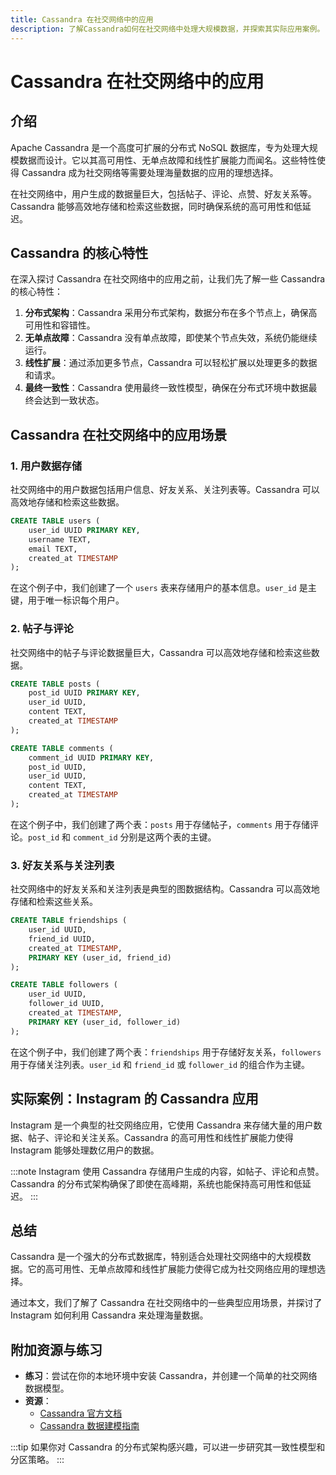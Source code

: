 ```yaml
---
title: Cassandra 在社交网络中的应用
description: 了解Cassandra如何在社交网络中处理大规模数据，并探索其实际应用案例。
---
```


# Cassandra 在社交网络中的应用

## 介绍

Apache Cassandra 是一个高度可扩展的分布式 NoSQL 数据库，专为处理大规模数据而设计。它以其高可用性、无单点故障和线性扩展能力而闻名。这些特性使得 Cassandra 成为社交网络等需要处理海量数据的应用的理想选择。

在社交网络中，用户生成的数据量巨大，包括帖子、评论、点赞、好友关系等。Cassandra 能够高效地存储和检索这些数据，同时确保系统的高可用性和低延迟。

## Cassandra 的核心特性

在深入探讨 Cassandra 在社交网络中的应用之前，让我们先了解一些 Cassandra 的核心特性：

1. **分布式架构**：Cassandra 采用分布式架构，数据分布在多个节点上，确保高可用性和容错性。
2. **无单点故障**：Cassandra 没有单点故障，即使某个节点失效，系统仍能继续运行。
3. **线性扩展**：通过添加更多节点，Cassandra 可以轻松扩展以处理更多的数据和请求。
4. **最终一致性**：Cassandra 使用最终一致性模型，确保在分布式环境中数据最终会达到一致状态。

## Cassandra 在社交网络中的应用场景

### 1. 用户数据存储

社交网络中的用户数据包括用户信息、好友关系、关注列表等。Cassandra 可以高效地存储和检索这些数据。

```sql
CREATE TABLE users (
    user_id UUID PRIMARY KEY,
    username TEXT,
    email TEXT,
    created_at TIMESTAMP
);
```

在这个例子中，我们创建了一个 `users` 表来存储用户的基本信息。`user_id` 是主键，用于唯一标识每个用户。

### 2. 帖子与评论

社交网络中的帖子与评论数据量巨大，Cassandra 可以高效地存储和检索这些数据。

```sql
CREATE TABLE posts (
    post_id UUID PRIMARY KEY,
    user_id UUID,
    content TEXT,
    created_at TIMESTAMP
);

CREATE TABLE comments (
    comment_id UUID PRIMARY KEY,
    post_id UUID,
    user_id UUID,
    content TEXT,
    created_at TIMESTAMP
);
```

在这个例子中，我们创建了两个表：`posts` 用于存储帖子，`comments` 用于存储评论。`post_id` 和 `comment_id` 分别是这两个表的主键。

### 3. 好友关系与关注列表

社交网络中的好友关系和关注列表是典型的图数据结构。Cassandra 可以高效地存储和检索这些关系。

```sql
CREATE TABLE friendships (
    user_id UUID,
    friend_id UUID,
    created_at TIMESTAMP,
    PRIMARY KEY (user_id, friend_id)
);

CREATE TABLE followers (
    user_id UUID,
    follower_id UUID,
    created_at TIMESTAMP,
    PRIMARY KEY (user_id, follower_id)
);
```

在这个例子中，我们创建了两个表：`friendships` 用于存储好友关系，`followers` 用于存储关注列表。`user_id` 和 `friend_id` 或 `follower_id` 的组合作为主键。

## 实际案例：Instagram 的 Cassandra 应用

Instagram 是一个典型的社交网络应用，它使用 Cassandra 来存储大量的用户数据、帖子、评论和关注关系。Cassandra 的高可用性和线性扩展能力使得 Instagram 能够处理数亿用户的数据。

:::note
Instagram 使用 Cassandra 存储用户生成的内容，如帖子、评论和点赞。Cassandra 的分布式架构确保了即使在高峰期，系统也能保持高可用性和低延迟。
:::

## 总结

Cassandra 是一个强大的分布式数据库，特别适合处理社交网络中的大规模数据。它的高可用性、无单点故障和线性扩展能力使得它成为社交网络应用的理想选择。

通过本文，我们了解了 Cassandra 在社交网络中的一些典型应用场景，并探讨了 Instagram 如何利用 Cassandra 来处理海量数据。

## 附加资源与练习

- **练习**：尝试在你的本地环境中安装 Cassandra，并创建一个简单的社交网络数据模型。
- **资源**：
  - [Cassandra 官方文档](https://cassandra.apache.org/doc/latest/)
  - [Cassandra 数据建模指南](https://www.datastax.com/dev/blog/basic-rules-of-cassandra-data-modeling)

:::tip
如果你对 Cassandra 的分布式架构感兴趣，可以进一步研究其一致性模型和分区策略。
:::